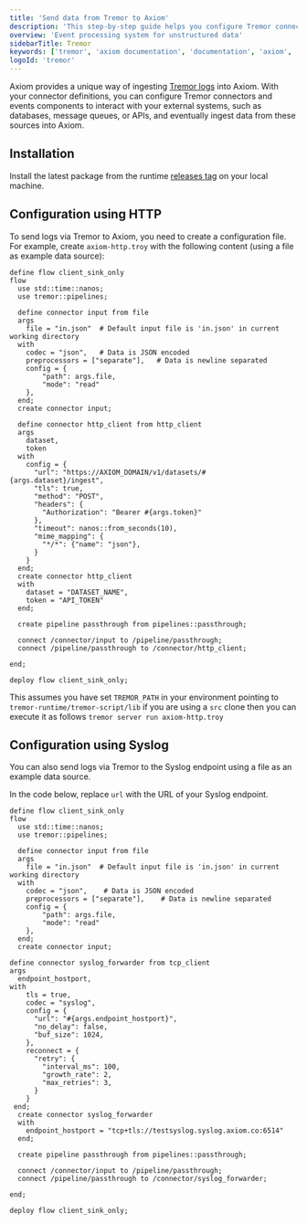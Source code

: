 ```yaml
---
title: 'Send data from Tremor to Axiom'
description: 'This step-by-step guide helps you configure Tremor connectors and events components to interact with your databases, APIs, and ingest data from these sources into Axiom.'
overview: 'Event processing system for unstructured data'
sidebarTitle: Tremor
keywords: ['tremor', 'axiom documentation', 'documentation', 'axiom', 'guide', 'http', 'syslog', 'connectors', 'sink', 'json', 'tcp client', 'syslog forwarder', 'host port']
logoId: 'tremor'
---
```



Axiom provides a unique way of ingesting [Tremor logs](https://www.tremor.rs/) into Axiom. With your connector definitions, you can configure Tremor connectors and events components to interact with your external systems, such as databases, message queues, or APIs, and eventually ingest data from these sources into Axiom.

## Installation

Install the latest package from the runtime [releases tag](https://github.com/tremor-rs/tremor-runtime/releases) on your local machine.

## Configuration using HTTP

To send logs via Tremor to Axiom, you need to create a configuration file. For example, create `axiom-http.troy` with the following content (using a file as example data source):

```troy
define flow client_sink_only
flow
  use std::time::nanos;
  use tremor::pipelines;

  define connector input from file
  args
    file = "in.json"  # Default input file is 'in.json' in current working directory
  with
    codec = "json",   # Data is JSON encoded
    preprocessors = ["separate"],   # Data is newline separated
    config = {
        "path": args.file,
        "mode": "read"
    },
  end;
  create connector input;

  define connector http_client from http_client
  args
    dataset,
    token
  with
    config = {
      "url": "https://AXIOM_DOMAIN/v1/datasets/#{args.dataset}/ingest",
      "tls": true,
      "method": "POST",
      "headers": {
        "Authorization": "Bearer #{args.token}"
      },
      "timeout": nanos::from_seconds(10),
      "mime_mapping": {
        "*/*": {"name": "json"},
      }
    }
  end;
  create connector http_client
  with
    dataset = "DATASET_NAME",
    token = "API_TOKEN"
  end;

  create pipeline passthrough from pipelines::passthrough;

  connect /connector/input to /pipeline/passthrough;
  connect /pipeline/passthrough to /connector/http_client;

end;

deploy flow client_sink_only;
```

This assumes you have set `TREMOR_PATH` in your environment pointing to `tremor-runtime/tremor-script/lib` if you are using a `src` clone then you can execute it as follows `tremor server run axiom-http.troy`

<Info>
<ReplaceDatasetToken />
<ReplaceDomain />
</Info>

## Configuration using Syslog

You can also send logs via Tremor to the Syslog endpoint using a file as an example data source.


<SetUpEndpoint endpointName="Syslog" />

In the code below, replace `url` with the URL of your Syslog endpoint.

```troy
define flow client_sink_only
flow
  use std::time::nanos;
  use tremor::pipelines;

  define connector input from file
  args
    file = "in.json"  # Default input file is 'in.json' in current working directory
  with
    codec = "json",    # Data is JSON encoded
    preprocessors = ["separate"],    # Data is newline separated
    config = {
        "path": args.file,
        "mode": "read"
    },
  end;
  create connector input;

define connector syslog_forwarder from tcp_client
args
  endpoint_hostport,
with
    tls = true,
    codec = "syslog",
    config = {
      "url": "#{args.endpoint_hostport}",
      "no_delay": false,
      "buf_size": 1024,
    },
    reconnect = {
      "retry": {
        "interval_ms": 100,
        "growth_rate": 2,
        "max_retries": 3,
      }
    }
 end;
  create connector syslog_forwarder
  with
    endpoint_hostport = "tcp+tls://testsyslog.syslog.axiom.co:6514"
  end;

  create pipeline passthrough from pipelines::passthrough;

  connect /connector/input to /pipeline/passthrough;
  connect /pipeline/passthrough to /connector/syslog_forwarder;

end;

deploy flow client_sink_only;
```
